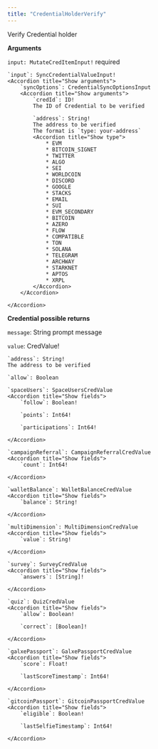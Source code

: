 ```yaml
---
title: "CredentialHolderVerify"
---
```

Verify Credential holder

**Arguments**

`input: MutateCredItemInput!` required
<Accordion title="Show arguments">

    `input`: SyncCredentialValueInput!
    <Accordion title="Show arguments">
        `syncOptions`: CredentialSyncOptionsInput
        <Accordion title="Show arguments">
            `credId`: ID!
            The ID of Credential to be verified

            `address`: String!
            The address to be verified
            The format is `type: your-address`
            <Accordion title="Show type">
                * EVM
                * BITCOIN_SIGNET
                * TWITTER
                * ALGO
                * SEI
                * WORLDCOIN
                * DISCORD
                * GOOGLE
                * STACKS
                * EMAIL
                * SUI
                * EVM_SECONDARY
                * BITCOIN
                * AZERO
                * FLOW
                * COMPATIBLE
                * TON
                * SOLANA
                * TELEGRAM
                * ARCHWAY
                * STARKNET
                * APTOS
                * XRPL
            </Accordion>
        </Accordion>

    </Accordion>

</Accordion>

**Credential possible returns**

`message`: String
prompt message

`value`: CredValue!
<Accordion title="Show fields">

    `address`: String!
    The address to be verified

    `allow`: Boolean

    `spaceUsers`: SpaceUsersCredValue
    <Accordion title="Show fields">
        `follow`: Boolean!

        `points`: Int64!

        `participations`: Int64!

    </Accordion>

    `campaignReferral`: CampaignReferralCredValue
    <Accordion title="Show fields">
        `count`: Int64!

    </Accordion>

    `walletBalance`: WalletBalanceCredValue
    <Accordion title="Show fields">
        `balance`: String!

    </Accordion>

    `multiDimension`: MultiDimensionCredValue
    <Accordion title="Show fields">
        `value`: String!

    </Accordion>

    `survey`: SurveyCredValue
    <Accordion title="Show fields">
        `answers`: [String]!

    </Accordion>

    `quiz`: QuizCredValue
    <Accordion title="Show fields">
        `allow`: Boolean!

        `correct`: [Boolean]!

    </Accordion>

    `galxePassport`: GalxePassportCredValue
    <Accordion title="Show fields">
        `score`: Float!

        `lastScoreTimestamp`: Int64!

    </Accordion>

    `gitcoinPassport`: GitcoinPassportCredValue
    <Accordion title="Show fields">
        `eligible`: Boolean!

        `lastSelfieTimestamp`: Int64!

    </Accordion>


</Accordion>